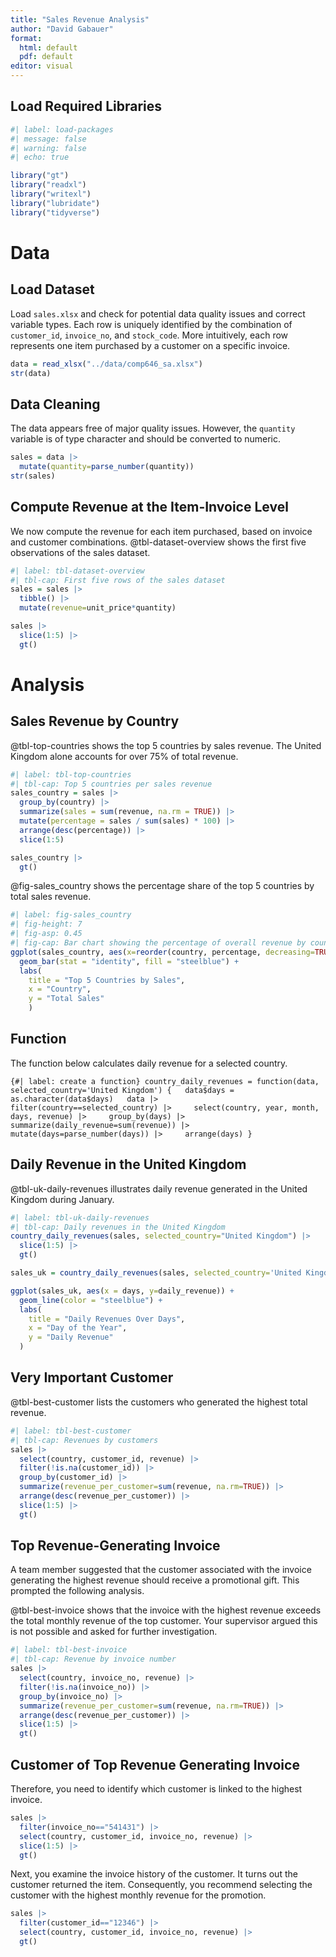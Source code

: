 ```yaml
---
title: "Sales Revenue Analysis"
author: "David Gabauer"
format: 
  html: default
  pdf: default
editor: visual
---
```


## Load Required Libraries

```r
#| label: load-packages
#| message: false
#| warning: false
#| echo: true

library("gt")
library("readxl")
library("writexl")
library("lubridate")
library("tidyverse")
```

# Data

## Load Dataset {.smaller}

Load `sales.xlsx` and check for potential data quality issues and correct variable types. Each row is uniquely identified by the combination of `customer_id`, `invoice_no`, and `stock_code`. More intuitively, each row represents one item purchased by a customer on a specific invoice.

```r
data = read_xlsx("../data/comp646_sa.xlsx")
str(data)
```

## Data Cleaning {.smaller}

The data appears free of major quality issues. However, the `quantity` variable is of type character and should be converted to numeric.

```r
sales = data |>
  mutate(quantity=parse_number(quantity))
str(sales)
```

## Compute Revenue at the Item-Invoice Level {.smaller}

We now compute the revenue for each item purchased, based on invoice and customer combinations. @tbl-dataset-overview shows the first five observations of the sales dataset.

```r
#| label: tbl-dataset-overview
#| tbl-cap: First five rows of the sales dataset
sales = sales |>
  tibble() |>
  mutate(revenue=unit_price*quantity) 

sales |>
  slice(1:5) |>
  gt()
```

# Analysis

## Sales Revenue by Country {.smaller}

@tbl-top-countries shows the top 5 countries by sales revenue. The United Kingdom alone accounts for over 75% of total revenue.

```r
#| label: tbl-top-countries
#| tbl-cap: Top 5 countries per sales revenue
sales_country = sales |>
  group_by(country) |>
  summarize(sales = sum(revenue, na.rm = TRUE)) |>
  mutate(percentage = sales / sum(sales) * 100) |>
  arrange(desc(percentage)) |>
  slice(1:5)

sales_country |> 
  gt()
```

@fig-sales_country shows the percentage share of the top 5 countries by total sales revenue.

```r
#| label: fig-sales_country
#| fig-height: 7
#| fig-asp: 0.45
#| fig-cap: Bar chart showing the percentage of overall revenue by country
ggplot(sales_country, aes(x=reorder(country, percentage, decreasing=TRUE), y=percentage)) +
  geom_bar(stat = "identity", fill = "steelblue") +
  labs(
    title = "Top 5 Countries by Sales",
    x = "Country",
    y = "Total Sales"
    ) 
```

## Function {.smaller}

The function below calculates daily revenue for a selected country.

`{#| label: create a function} country_daily_revenues = function(data, selected_country='United Kingdom') {   data$days = as.character(data$days)   data |>     filter(country==selected_country) |>     select(country, year, month, days, revenue) |>     group_by(days) |>     summarize(daily_revenue=sum(revenue)) |>     mutate(days=parse_number(days)) |>     arrange(days) }`

## Daily Revenue in the United Kingdom {.smaller}

@tbl-uk-daily-revenues illustrates daily revenue generated in the United Kingdom during January.

```r
#| label: tbl-uk-daily-revenues
#| tbl-cap: Daily revenues in the United Kingdom
country_daily_revenues(sales, selected_country="United Kingdom") |> 
  slice(1:5) |>
  gt()
```

```r
sales_uk = country_daily_revenues(sales, selected_country='United Kingdom')

ggplot(sales_uk, aes(x = days, y=daily_revenue)) +
  geom_line(color = "steelblue") +
  labs(
    title = "Daily Revenues Over Days",
    x = "Day of the Year",
    y = "Daily Revenue"
  )
```

## Very Important Customer {.smaller}

@tbl-best-customer lists the customers who generated the highest total revenue.

```r
#| label: tbl-best-customer
#| tbl-cap: Revenues by customers
sales |>
  select(country, customer_id, revenue) |>
  filter(!is.na(customer_id)) |>
  group_by(customer_id) |>
  summarize(revenue_per_customer=sum(revenue, na.rm=TRUE)) |>
  arrange(desc(revenue_per_customer)) |>
  slice(1:5) |> 
  gt()
```

## Top Revenue-Generating Invoice {.smaller}

A team member suggested that the customer associated with the invoice generating the highest revenue should receive a promotional gift. This prompted the following analysis.

@tbl-best-invoice shows that the invoice with the highest revenue exceeds the total monthly revenue of the top customer. Your supervisor argued this is not possible and asked for further investigation.

```r
#| label: tbl-best-invoice
#| tbl-cap: Revenue by invoice number
sales |>
  select(country, invoice_no, revenue) |>
  filter(!is.na(invoice_no)) |>
  group_by(invoice_no) |>
  summarize(revenue_per_customer=sum(revenue, na.rm=TRUE)) |>
  arrange(desc(revenue_per_customer)) |>
  slice(1:5) |> 
  gt()
```

## Customer of Top Revenue Generating Invoice {.smaller}

Therefore, you need to identify which customer is linked to the highest invoice.

```r
sales |>
  filter(invoice_no=="541431") |>
  select(country, customer_id, invoice_no, revenue) |>
  slice(1:5) |>
  gt()
```

Next, you examine the invoice history of the customer. It turns out the customer returned the item. Consequently, you recommend selecting the customer with the highest monthly revenue for the promotion.

```r
sales |>
  filter(customer_id=="12346") |>
  select(country, customer_id, invoice_no, revenue) |>
  gt()
```
